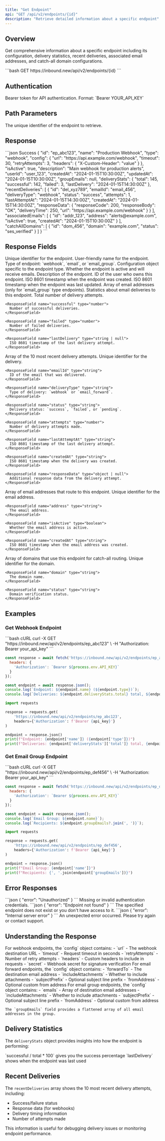 ```yaml
---
title: "Get Endpoint"
api: "GET /api/v2/endpoints/{id}"
description: "Retrieve detailed information about a specific endpoint"
---
```


## Overview

Get comprehensive information about a specific endpoint including its configuration, delivery statistics, recent deliveries, associated email addresses, and catch-all domain configurations.

<RequestExample>
```bash
GET https://inbound.new/api/v2/endpoints/{id}
```
</RequestExample>

## Authentication

<ParamField header="Authorization" type="string" required>
  Bearer token for API authentication. Format: `Bearer YOUR_API_KEY`
</ParamField>

## Path Parameters

<ParamField path="id" type="string" required>
  The unique identifier of the endpoint to retrieve.
</ParamField>

## Response

<ResponseExample>
```json Success
{
  "id": "ep_abc123",
  "name": "Production Webhook",
  "type": "webhook",
  "config": {
    "url": "https://api.example.com/webhook",
    "timeout": 30,
    "retryAttempts": 3,
    "headers": {
      "X-Custom-Header": "value"
    }
  },
  "isActive": true,
  "description": "Main webhook for production alerts",
  "userId": "user_123",
  "createdAt": "2024-01-15T10:30:00Z",
  "updatedAt": "2024-01-15T10:30:00Z",
  "groupEmails": null,
  "deliveryStats": {
    "total": 145,
    "successful": 142,
    "failed": 3,
    "lastDelivery": "2024-01-15T14:30:00Z"
  },
  "recentDeliveries": [
    {
      "id": "del_xyz789",
      "emailId": "email_456",
      "deliveryType": "webhook",
      "status": "success",
      "attempts": 1,
      "lastAttemptAt": "2024-01-15T14:30:00Z",
      "createdAt": "2024-01-15T14:30:00Z",
      "responseData": {
        "responseCode": 200,
        "responseBody": "OK",
        "deliveryTime": 250,
        "url": "https://api.example.com/webhook"
      }
    }
  ],
  "associatedEmails": [
    {
      "id": "addr_123",
      "address": "alerts@example.com",
      "isActive": true,
      "createdAt": "2024-01-15T10:30:00Z"
    }
  ],
  "catchAllDomains": [
    {
      "id": "dom_456",
      "domain": "example.com",
      "status": "ses_verified"
    }
  ]
}
```
</ResponseExample>

## Response Fields

<ResponseField name="id" type="string">
  Unique identifier for the endpoint.
</ResponseField>

<ResponseField name="name" type="string">
  User-friendly name for the endpoint.
</ResponseField>

<ResponseField name="type" type="string">
  Type of endpoint: `webhook`, `email`, or `email_group`.
</ResponseField>

<ResponseField name="config" type="object">
  Configuration object specific to the endpoint type.
</ResponseField>

<ResponseField name="isActive" type="boolean">
  Whether the endpoint is active and will receive emails.
</ResponseField>

<ResponseField name="description" type="string | null">
  Description of the endpoint.
</ResponseField>

<ResponseField name="userId" type="string">
  ID of the user who owns this endpoint.
</ResponseField>

<ResponseField name="createdAt" type="string">
  ISO 8601 timestamp when the endpoint was created.
</ResponseField>

<ResponseField name="updatedAt" type="string">
  ISO 8601 timestamp when the endpoint was last updated.
</ResponseField>

<ResponseField name="groupEmails" type="string[] | null">
  Array of email addresses (only for `email_group` type endpoints).
</ResponseField>

<ResponseField name="deliveryStats" type="object">
  Statistics about email deliveries to this endpoint.
  
  <Expandable title="Delivery Stats">
    <ResponseField name="total" type="number">
      Total number of delivery attempts.
    </ResponseField>
    
    <ResponseField name="successful" type="number">
      Number of successful deliveries.
    </ResponseField>
    
    <ResponseField name="failed" type="number">
      Number of failed deliveries.
    </ResponseField>
    
    <ResponseField name="lastDelivery" type="string | null">
      ISO 8601 timestamp of the last delivery attempt.
    </ResponseField>
  </Expandable>
</ResponseField>

<ResponseField name="recentDeliveries" type="array">
  Array of the 10 most recent delivery attempts.
  
  <Expandable title="Delivery Properties">
    <ResponseField name="id" type="string">
      Unique identifier for the delivery.
    </ResponseField>
    
    <ResponseField name="emailId" type="string">
      ID of the email that was delivered.
    </ResponseField>
    
    <ResponseField name="deliveryType" type="string">
      Type of delivery: `webhook` or `email_forward`.
    </ResponseField>
    
    <ResponseField name="status" type="string">
      Delivery status: `success`, `failed`, or `pending`.
    </ResponseField>
    
    <ResponseField name="attempts" type="number">
      Number of delivery attempts made.
    </ResponseField>
    
    <ResponseField name="lastAttemptAt" type="string">
      ISO 8601 timestamp of the last delivery attempt.
    </ResponseField>
    
    <ResponseField name="createdAt" type="string">
      ISO 8601 timestamp when the delivery was created.
    </ResponseField>
    
    <ResponseField name="responseData" type="object | null">
      Additional response data from the delivery attempt.
    </ResponseField>
  </Expandable>
</ResponseField>

<ResponseField name="associatedEmails" type="array">
  Array of email addresses that route to this endpoint.
  
  <Expandable title="Email Address Properties">
    <ResponseField name="id" type="string">
      Unique identifier for the email address.
    </ResponseField>
    
    <ResponseField name="address" type="string">
      The email address.
    </ResponseField>
    
    <ResponseField name="isActive" type="boolean">
      Whether the email address is active.
    </ResponseField>
    
    <ResponseField name="createdAt" type="string">
      ISO 8601 timestamp when the email address was created.
    </ResponseField>
  </Expandable>
</ResponseField>

<ResponseField name="catchAllDomains" type="array">
  Array of domains that use this endpoint for catch-all routing.
  
  <Expandable title="Domain Properties">
    <ResponseField name="id" type="string">
      Unique identifier for the domain.
    </ResponseField>
    
    <ResponseField name="domain" type="string">
      The domain name.
    </ResponseField>
    
    <ResponseField name="status" type="string">
      Domain verification status.
    </ResponseField>
  </Expandable>
</ResponseField>

## Examples

### Get Webhook Endpoint

<CodeGroup>
```bash cURL
curl -X GET "https://inbound.new/api/v2/endpoints/ep_abc123" \
  -H "Authorization: Bearer your_api_key"
```

```javascript JavaScript
const response = await fetch('https://inbound.new/api/v2/endpoints/ep_abc123', {
  headers: {
    'Authorization': `Bearer ${process.env.API_KEY}`
  }
});

const endpoint = await response.json();
console.log(`Endpoint: ${endpoint.name} (${endpoint.type})`);
console.log(`Deliveries: ${endpoint.deliveryStats.total} total, ${endpoint.deliveryStats.successful} successful`);
```

```python Python
import requests

response = requests.get(
    'https://inbound.new/api/v2/endpoints/ep_abc123',
    headers={'Authorization': f'Bearer {api_key}'}
)

endpoint = response.json()
print(f"Endpoint: {endpoint['name']} ({endpoint['type']})")
print(f"Deliveries: {endpoint['deliveryStats']['total']} total, {endpoint['deliveryStats']['successful']} successful")
```
</CodeGroup>

### Get Email Group Endpoint

<CodeGroup>
```bash cURL
curl -X GET "https://inbound.new/api/v2/endpoints/ep_def456" \
  -H "Authorization: Bearer your_api_key"
```

```javascript JavaScript
const response = await fetch('https://inbound.new/api/v2/endpoints/ep_def456', {
  headers: {
    'Authorization': `Bearer ${process.env.API_KEY}`
  }
});

const endpoint = await response.json();
console.log(`Email Group: ${endpoint.name}`);
console.log(`Recipients: ${endpoint.groupEmails?.join(', ')}`);
```

```python Python
import requests

response = requests.get(
    'https://inbound.new/api/v2/endpoints/ep_def456',
    headers={'Authorization': f'Bearer {api_key}'}
)

endpoint = response.json()
print(f"Email Group: {endpoint['name']}")
print(f"Recipients: {', '.join(endpoint['groupEmails'])}")
```
</CodeGroup>

## Error Responses

<AccordionGroup>
  <Accordion title="401 Unauthorized">
    ```json
    {
      "error": "Unauthorized"
    }
    ```
    Missing or invalid authentication credentials.
  </Accordion>
  
  <Accordion title="404 Not Found">
    ```json
    {
      "error": "Endpoint not found"
    }
    ```
    The specified endpoint does not exist or you don't have access to it.
  </Accordion>
  
  <Accordion title="500 Internal Server Error">
    ```json
    {
      "error": "Internal server error"
    }
    ```
    An unexpected error occurred. Please try again or contact support.
  </Accordion>
</AccordionGroup>

## Understanding the Response

<Tabs>
  <Tab title="Webhook Endpoint">
    For webhook endpoints, the `config` object contains:
    - `url` - The webhook destination URL
    - `timeout` - Request timeout in seconds
    - `retryAttempts` - Number of retry attempts
    - `headers` - Custom headers to include in requests
    - `secret` - Webhook secret for signature verification
  </Tab>
  
  <Tab title="Email Forward">
    For email forward endpoints, the `config` object contains:
    - `forwardTo` - The destination email address
    - `includeAttachments` - Whether to include attachments
    - `subjectPrefix` - Optional subject line prefix
    - `fromAddress` - Optional custom from address
  </Tab>
  
  <Tab title="Email Group">
    For email group endpoints, the `config` object contains:
    - `emails` - Array of destination email addresses
    - `includeAttachments` - Whether to include attachments
    - `subjectPrefix` - Optional subject line prefix
    - `fromAddress` - Optional custom from address
    
    The `groupEmails` field provides a flattened array of all email addresses in the group.
  </Tab>
</Tabs>

## Delivery Statistics

The `deliveryStats` object provides insights into how the endpoint is performing:

<CardGroup cols={2}>
  <Card title="Success Rate" icon="chart-line">
    `successful / total * 100` gives you the success percentage
  </Card>
  
  <Card title="Recent Activity" icon="clock">
    `lastDelivery` shows when the endpoint was last used
  </Card>
</CardGroup>

## Recent Deliveries

The `recentDeliveries` array shows the 10 most recent delivery attempts, including:
- Success/failure status
- Response data (for webhooks)
- Delivery timing information
- Number of attempts made

This information is useful for debugging delivery issues or monitoring endpoint performance. 